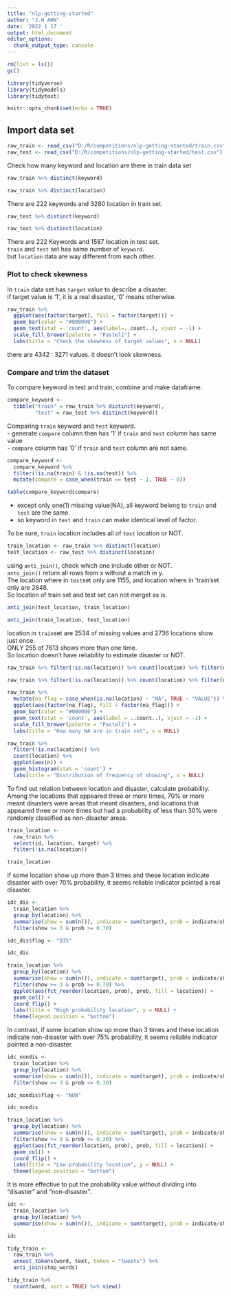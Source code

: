 ```yaml
---
title: "nlp-getting-started"
author: "J.H AHN"
date: '2022 1 17 '
output: html_document
editor_options: 
  chunk_output_type: console
---
```


```r
rm(list = ls())
gc()

library(tidyverse)
library(tidymodels)
library(tidytext)

knitr::opts_chunk$set(echo = TRUE)
```

## Import data set

```r
raw_train <- read_csv("D:/R/competitions/nlp-getting-started/train.csv")
raw_test <- read_csv("D:/R/competitions/nlp-getting-started/test.csv")

```

Check how many keyword and location are there in train data set  

```r
raw_train %>% distinct(keyword)

raw_train %>% distinct(location)

```

There are 222 keywords and 3280 location in train set.  

```r
raw_test %>% distinct(keyword)

raw_test %>% distinct(location)

```

There are 222 Keywords and 1587 location in test set.  
`train` and `test` set has same number of `keyword`.  
but `location` data are way different from each other.  
  
### Plot to check skewness

  
In `train` data set has `target` value to describe a disaster.  
if target value is '1', it is a real disaster, '0' means otherwise.  

```r
raw_train %>% 
  ggplot(aes(factor(target), fill = factor(target))) +
  geom_bar(color = "#000000") +
  geom_text(stat = 'count', aes(label=..count..), vjust = -1) +
  scale_fill_brewer(palette = "Pastel1") +
  labs(title = "Check the skewness of target values", x = NULL)

```

there are 4342 : 3271 values. it doesn't look skewness.  
  
  
### Compare and trim the dataset
  
To compare keyword in test and train, combine and make dataframe.  

```r
compare_keyword <- 
  tibble("train" = raw_train %>% distinct(keyword), 
         "test" = raw_test %>% distinct(keyword))

```

Comparing `train` keyword and `test` keyword.  
- generate `compare` column then has '1' if `train` and `test` column has same value  
- `compare` column has '0' if `train` and `test` column are not same.  

```r
compare_keyword <- 
  compare_keyword %>%
  filter(!is.na(train) & !is.na(test)) %>% 
  mutate(compare = case_when(train == test ~ 1, TRUE ~ 0))

table(compare_keyword$compare)

```

- except only one(1) missing value(NA), all keyword belong to `train` and `test` are the same.  
- so keyword in `test` and `train` can make identical level of factor.  


To be sure, `train` location includes all of `test` location or NOT.

```r
train_location <- raw_train %>% distinct(location)
test_location <- raw_test %>% distinct(location)

```

using `anti_join()`, check which one include other or NOT.  
`anto_join()` return all rows from x without a match in y.  
The location where in `test`set only are 1155, and location where in 'train'set only are 2848.   
So location of train set and test set can not merget as is.  

```r
anti_join(test_location, train_location)

anti_join(train_location, test_location)

```

location in `train`set are 2534 of missing values and 2736 locations show just once.   
ONLY 255 of 7613 shows more than one time.  
So location doesn't have reliability to estimate disaster or NOT.  

```r
raw_train %>% filter(!is.na(location)) %>% count(location) %>% filter(n <= 1)

raw_train %>% filter(!is.na(location)) %>% count(location) %>% filter(n >= 2)

```

```r
raw_train %>% 
  mutate(na_flag = case_when(is.na(location) ~ "NA", TRUE ~ "VALUE")) %>% 
  ggplot(aes(factor(na_flag), fill = factor(na_flag))) + 
  geom_bar(color = "#000000") + 
  geom_text(stat = 'count', aes(label = ..count..), vjust = -1) +
  scale_fill_brewer(palette = "Pastel1") +
  labs(title = "How many NA are in train set", x = NULL)


```

```r
raw_train %>% 
  filter(!is.na(location)) %>% 
  count(location) %>%  
  ggplot(aes(n)) + 
  geom_histogram(stat = 'count') +
  labs(title = "Distribution of frequency of showing", x = NULL)


```

To find out relation between location and disaster, calculate probability.    
Among the locations that appeared three or more times, 70% or more meant disasters were areas that meant disasters, and locations that appeared three or more times but had a probability of less than 30% were randomly classified as non-disaster areas.  

```r
train_location <- 
  raw_train %>% 
  select(id, location, target) %>% 
  filter(!is.na(location))

train_location

```

If some location show up more than 3 times and these location indicate disaster with over 70% probability, it seems reliable indicator pointed a real disaster.    

```r
idc_dis <- 
  train_location %>% 
  group_by(location) %>% 
  summarise(show = sum(n()), indicate = sum(target), prob = indicate/show) %>% 
  filter(show >= 3 & prob >= 0.70)

idc_dis$flag <- "DIS"

idc_dis

```

```r
train_location %>% 
  group_by(location) %>% 
  summarise(show = sum(n()), indicate = sum(target), prob = indicate/show) %>% 
  filter(show >= 3 & prob >= 0.70) %>% 
  ggplot(aes(fct_reorder(location, prob), prob, fill = location)) +
  geom_col() +
  coord_flip() +
  labs(title = "High probability location", y = NULL) +
  theme(legend.position = "bottom")

```


In contrast, if some location show up more than 3 times and these location indicate non-disaster with over 75% probability, it seems reliable indicator pointed a non-disaster.    

```r
idc_nondis <- 
  train_location %>% 
  group_by(location) %>% 
  summarise(show = sum(n()), indicate = sum(target), prob = indicate/show) %>% 
  filter(show >= 3 & prob <= 0.30)

idc_nondis$flag <- "NON"

idc_nondis

```

```r
train_location %>% 
  group_by(location) %>% 
  summarise(show = sum(n()), indicate = sum(target), prob = indicate/show) %>% 
  filter(show >= 3 & prob <= 0.30) %>% 
  ggplot(aes(fct_reorder(location, prob), prob, fill = location)) +
  geom_col() +
  coord_flip() +
  labs(title = "Low probability location", y = NULL) +
  theme(legend.position = "bottom")

```

It is more effective to put the probability value without dividing into "disaster" and "non-disaster".   

```r
idc <- 
  train_location %>% 
  group_by(location) %>% 
  summarise(show = sum(n()), indicate = sum(target), prob = indicate/show)

idc

```




```r
tidy_train <- 
  raw_train %>% 
  unnest_tokens(word, text, token = "tweets") %>% 
  anti_join(stop_words)

```



```r
tidy_train %>% 
  count(word, sort = TRUE) %>% view()

```


